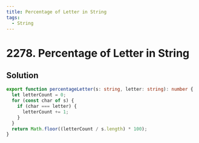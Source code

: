 ```yaml
---
title: Percentage of Letter in String
tags:
  - String
---
```


# 2278. Percentage of Letter in String

<Badges>
  <LevelBadge level="easy" />
  <TopicBadge name="String" slug="string" />
</Badges>

## Solution

```typescript filename="solution.ts" copy
export function percentageLetter(s: string, letter: string): number {
  let letterCount = 0;
  for (const char of s) {
    if (char === letter) {
      letterCount += 1;
    }
  }
  return Math.floor((letterCount / s.length) * 100);
}
```

<ProblemLink
  codingSite="leetcode"
  href="https://leetcode.com/problems/percentage-of-letter-in-string"
  title="Percentage of Letter in String"
/>
